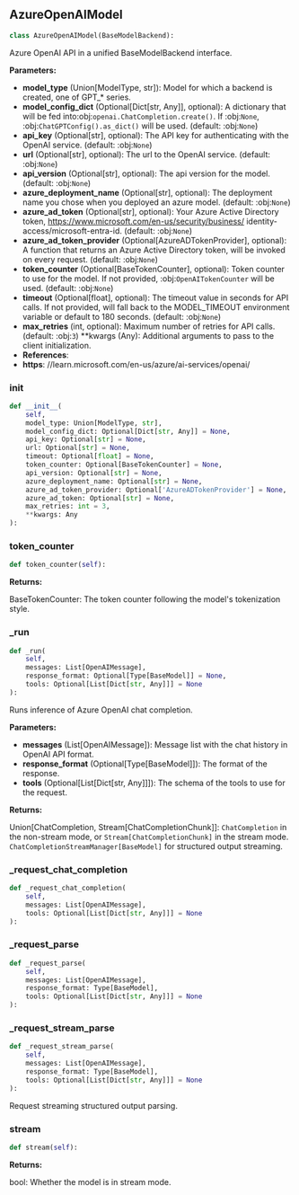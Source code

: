 <a id="camel.models.azure_openai_model"></a>

<a id="camel.models.azure_openai_model.AzureOpenAIModel"></a>

## AzureOpenAIModel

```python
class AzureOpenAIModel(BaseModelBackend):
```

Azure OpenAI API in a unified BaseModelBackend interface.

**Parameters:**

- **model_type** (Union[ModelType, str]): Model for which a backend is created, one of GPT_* series.
- **model_config_dict** (Optional[Dict[str, Any]], optional): A dictionary that will be fed into:obj:`openai.ChatCompletion.create()`. If :obj:`None`, :obj:`ChatGPTConfig().as_dict()` will be used. (default: :obj:`None`)
- **api_key** (Optional[str], optional): The API key for authenticating with the OpenAI service. (default: :obj:`None`)
- **url** (Optional[str], optional): The url to the OpenAI service. (default: :obj:`None`)
- **api_version** (Optional[str], optional): The api version for the model. (default: :obj:`None`)
- **azure_deployment_name** (Optional[str], optional): The deployment name you chose when you deployed an azure model. (default: :obj:`None`)
- **azure_ad_token** (Optional[str], optional): Your Azure Active Directory token, https://www.microsoft.com/en-us/security/business/ identity-access/microsoft-entra-id. (default: :obj:`None`)
- **azure_ad_token_provider** (Optional[AzureADTokenProvider], optional): A function that returns an Azure Active Directory token, will be invoked on every request. (default: :obj:`None`)
- **token_counter** (Optional[BaseTokenCounter], optional): Token counter to use for the model. If not provided, :obj:`OpenAITokenCounter` will be used. (default: :obj:`None`)
- **timeout** (Optional[float], optional): The timeout value in seconds for API calls. If not provided, will fall back to the MODEL_TIMEOUT environment variable or default to 180 seconds. (default: :obj:`None`)
- **max_retries** (int, optional): Maximum number of retries for API calls. (default: :obj:`3`) **kwargs (Any): Additional arguments to pass to the client initialization.
- **References**: 
- **https**: //learn.microsoft.com/en-us/azure/ai-services/openai/

<a id="camel.models.azure_openai_model.AzureOpenAIModel.__init__"></a>

### __init__

```python
def __init__(
    self,
    model_type: Union[ModelType, str],
    model_config_dict: Optional[Dict[str, Any]] = None,
    api_key: Optional[str] = None,
    url: Optional[str] = None,
    timeout: Optional[float] = None,
    token_counter: Optional[BaseTokenCounter] = None,
    api_version: Optional[str] = None,
    azure_deployment_name: Optional[str] = None,
    azure_ad_token_provider: Optional['AzureADTokenProvider'] = None,
    azure_ad_token: Optional[str] = None,
    max_retries: int = 3,
    **kwargs: Any
):
```

<a id="camel.models.azure_openai_model.AzureOpenAIModel.token_counter"></a>

### token_counter

```python
def token_counter(self):
```

**Returns:**

  BaseTokenCounter: The token counter following the model's
tokenization style.

<a id="camel.models.azure_openai_model.AzureOpenAIModel._run"></a>

### _run

```python
def _run(
    self,
    messages: List[OpenAIMessage],
    response_format: Optional[Type[BaseModel]] = None,
    tools: Optional[List[Dict[str, Any]]] = None
):
```

Runs inference of Azure OpenAI chat completion.

**Parameters:**

- **messages** (List[OpenAIMessage]): Message list with the chat history in OpenAI API format.
- **response_format** (Optional[Type[BaseModel]]): The format of the response.
- **tools** (Optional[List[Dict[str, Any]]]): The schema of the tools to use for the request.

**Returns:**

  Union[ChatCompletion, Stream[ChatCompletionChunk]]:
`ChatCompletion` in the non-stream mode, or
`Stream[ChatCompletionChunk]` in the stream mode.
`ChatCompletionStreamManager[BaseModel]` for
structured output streaming.

<a id="camel.models.azure_openai_model.AzureOpenAIModel._request_chat_completion"></a>

### _request_chat_completion

```python
def _request_chat_completion(
    self,
    messages: List[OpenAIMessage],
    tools: Optional[List[Dict[str, Any]]] = None
):
```

<a id="camel.models.azure_openai_model.AzureOpenAIModel._request_parse"></a>

### _request_parse

```python
def _request_parse(
    self,
    messages: List[OpenAIMessage],
    response_format: Type[BaseModel],
    tools: Optional[List[Dict[str, Any]]] = None
):
```

<a id="camel.models.azure_openai_model.AzureOpenAIModel._request_stream_parse"></a>

### _request_stream_parse

```python
def _request_stream_parse(
    self,
    messages: List[OpenAIMessage],
    response_format: Type[BaseModel],
    tools: Optional[List[Dict[str, Any]]] = None
):
```

Request streaming structured output parsing.

<a id="camel.models.azure_openai_model.AzureOpenAIModel.stream"></a>

### stream

```python
def stream(self):
```

**Returns:**

  bool: Whether the model is in stream mode.
